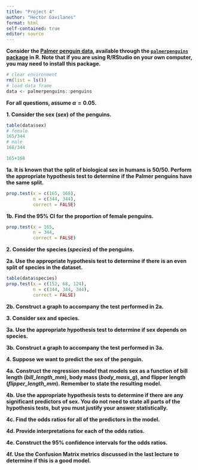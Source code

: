 ```yaml
---
title: "Project 4"
author: "Hector Gavilanes"
format: html
self-contained: true
editor: source
---
```


**Consider the [Palmer penguin data](https://allisonhorst.github.io/palmerpenguins/), available through the [`palmerpenguins` package](https://www.rdocumentation.org/packages/palmerpenguins/versions/0.1.1) in R. Note that if you are using R/RStudio on your own computer, you may need to install this package.**

```r
# clear environment
rm(list = ls())
# load data frame
data <- palmerpenguins::penguins
```

**For all questions, assume $\alpha=0.05$.**

**1. Consider the sex (*sex*) of the penguins.**
```r
table(data$sex)
# female
165/344
# male
168/344

165+168

```

**1a. It is known that the split of biological sex in humans is 50/50. Perform the appropriate hypothesis test to determine if the Palmer penguins have the same split.**
```r
prop.test(x = c(165, 168),
          n = c(344, 344),
          correct = FALSE)
```

**1b. Find the 95% CI for the proportion of female penguins.**
```r
prop.test(x = 165,
          n = 344,
          correct = FALSE)
```

**2. Consider the species (*species*) of the penguins.**

**2a. Use the appropriate hypothesis test to determine if there is an even split of species in the dataset.**
```r
table(data$species)
prop.test(x = c(152, 68, 124),
          n = c(344, 344, 344),
          correct = FALSE)

```

**2b. Construct a graph to accompany the test performed in 2a.**

**3. Consider sex and species.**

**3a. Use the appropriate hypothesis test to determine if sex depends on species.**

**3b. Construct a graph to accompany the test performed in 3a.**

**4. Suppose we want to predict the sex of the penguin.**

**4a. Construct the regression model that models sex as a function of bill length (*bill_length_mm*), body mass (*body_mass_g*), and flipper length (*flipper_length_mm*). Remember to state the resulting model.**

**4b. Use the appropriate hypothesis tests to determine if there are any significant predictors of sex. You do not need to state all parts of the hypothesis tests, but you must justify your answer statistically.**

**4c. Find the odds ratios for all of the predictors in the model.**

**4d. Provide interpretations for each of the odds ratios.**

**4e. Construct the 95% confidence intervals for the odds ratios.**

**4f. Use the Confusion Matrix metrics discussed in the last lecture to determine if this is a good model.**